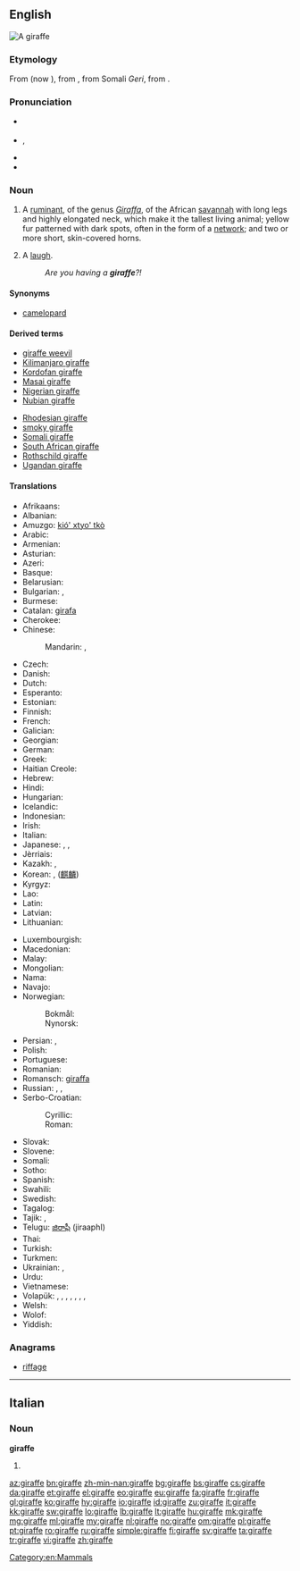 {{also|Giraffe}}
==English==
[[Image:Giraffe standing.jpg|thumb|A giraffe]]
{{wikipedia}}

===Etymology===
From {{etyl|fr}} {{term|giraffe|lang=fr}} (now {{term|girafe}}), from {{etyl|ar}} {{term|زرافة||sc=Arab|tr=zarāfah}}, from Somali ''Geri'', from {{etyl|syc}} {{term|ܙܵܪܝܼܦܵܐ|lang=syc|tr=zarāfa}}.

===Pronunciation===
* {{a|UK}} {{IPA|/dʒɪˈɹɑːf/}}
* {{a|GenAm}} {{IPA|/ʤəˈɻæf/}}, {{X-SAMPA|/dZ@"r\{f/}}
* {{audio|En-us-giraffe.ogg|Audio (US)}}
* {{rhymes|ɑːf}}

===Noun===
{{en-noun}}

# A [[ruminant]], of the genus ''[[Giraffa]]'', of the African [[savannah]] with long legs and highly elongated neck, which make it the tallest living animal; yellow fur patterned with dark spots, often in the form of a [[network]]; and two or more short, skin-covered horns.
# {{Cockney rhyming slang}} A [[laugh]].
#: ''Are you having a '''giraffe'''?!''

====Synonyms====
* [[camelopard]]

====Derived terms====
{{rel-top}}
* [[giraffe weevil]]
* [[Kilimanjaro giraffe]]
* [[Kordofan giraffe]]
* [[Masai giraffe]]
* [[Nigerian giraffe]]
* [[Nubian giraffe]]
{{rel-mid}}
* [[Rhodesian giraffe]]
* [[smoky giraffe]]
* [[Somali giraffe]]
* [[South African giraffe]]
* [[Rothschild giraffe]]
* [[Ugandan giraffe]]
{{rel-bottom}}

====Translations====
{{trans-top|Mammal}}
* Afrikaans: {{t|af|kameelperd|xs=Afrikaans}}
* Albanian: {{t|sq|gjirafë}}
* Amuzgo: [[kió' xtyo' tkò]]
* Arabic: {{t-|ar|زرافة|f|tr=zarāfa}}
* Armenian: {{t|hy|ընձուղտ|tr=ënjuġt}}
* Asturian: {{t|ast|xirafa|f}}
* Azeri: {{t+|az|zürafə|xs=Azeri}}
* Basque: {{t|eu|jirafa}}
* Belarusian: {{t|be|жырафа|f|tr=žyráfa|xs=Belarusian}}
* Bulgarian: {{t+|bg|жираф|m|tr=žiráf}}, {{t+|bg|жирафа|f|tr=žiráfa}}
* Burmese: {{t|my|သစ်ကုလားအုတ်|tr=thi´ ka̱la̱oú|sc=Mymr}}
* Catalan: [[girafa]] {{f}}
* Cherokee: {{t|chr|ᏗᎦᎵᏍᏚᎩᏍᎩ|tr=digalisdugisgi|sc=Cher}}
* Chinese:
*: Mandarin: {{t+|cmn|長頸鹿|sc=Hani}}, {{t+|cmn|长颈鹿|tr=chángjǐnglù|sc=Hani}}
* Czech: {{t+|cs|žirafa|f}}
* Danish: {{t+|da|giraf|c}}
* Dutch: {{t+|nl|giraf|f}}
* Esperanto: {{t|eo|ĝirafo}}
* Estonian: {{t-|et|kaelkirjak}}
* Finnish: {{t+|fi|kirahvi}}
* French: {{t+|fr|girafe|f}}
* Galician: {{t+|gl|xirafa|f|xs=Galician}}
* Georgian: {{t-|ka|ჟირაფი|tr=žirap’i|sc=Geor|xs=Georgian}}
* German: {{t+|de|Giraffe|f}}
* Greek: {{t+|el|καμηλοπάρδαλη|f|tr=kamilopárdali}}
* Haitian Creole: {{tø|ht|jiraf}}
* Hebrew: {{t|he|ג׳ירף|alt=גִ׳ירָף}}
* Hindi: {{t|hi|जिराफ़|m|tr=jirāf|sc=Deva}}
* Hungarian: {{t+|hu|zsiráf}}
* Icelandic: {{t+|is|gíraffi|f}}
* Indonesian: {{t+|id|jerapah|xs=Indonesian}}
* Irish: {{t|ga|sioráf}}
* Italian: {{t+|it|giraffa|f}}
* Japanese: {{t+|ja|麒麟|tr=きりん, kirin}}, {{t+|ja|キリン|tr=kirin}}, {{t-|ja|ジラフ|tr=jirafu}}
* Jèrriais: {{tø|roa-jer|girafe|f}}
* Kazakh: {{t|kk|жираф|tr=jïraf|sc=Cyrl}}, {{t|kk|керік|tr=kerik|sc=Cyrl}}
* Korean: {{t-|ko|지라프|tr=jirapeu|sc=Hang}}, {{t+|ko|기린|tr=girin|sc=Hang}} ([[麒麟]])
* Kyrgyz: {{t|ky|жираф|tr=ciraf|sc=Cyrl}}
* Lao: {{t|lo|ກວາງຄໍຍາວ|tr=kwāng khǭ nyāo|sc=Laoo}}
* Latin: {{t+|la|camelopardalis|f}}
* Latvian: {{t|lv|žirafe}}
* Lithuanian: {{t+|lt|žirafa|f|xs=Lithuanian}}
{{trans-mid}}
* Luxembourgish: {{t|lb|Giraff|f}}
* Macedonian: {{t-|mk|жирафа|f|tr=žiráfa}}
* Malay: {{t|ms|zirafah}}
* Mongolian: {{t|mn|анааш|tr=anaaš|sc=Cyrl}}
* Nama: {{tø|naq|ǃnaib}}
* Navajo: {{tø|nv|tsin yilátah ayání}}
* Norwegian:
*: Bokmål: {{t+|nb|sjiraff|m}}
*: Nynorsk: {{t+|nn|sjiraff|m}}
* Persian: {{t+|fa|زرافه|alt=زرّافه|tr=zarrâfe|xs=Persian}}, {{t|fa|شترگاوپلنگ|tr=šotorgâvpalang|xs=Persian}}
* Polish: {{t+|pl|żyrafa|f}}
* Portuguese: {{t+|pt|girafa|f}}
* Romanian: {{t+|ro|girafă|f}}
* Romansch: [[giraffa]] {{f}}
* Russian: {{t+|ru|жираф|m|tr=žiráf}}, {{t+|ru|жирафа|f|tr=žiráfa}} {{qualifier|obsolete}}, {{qualifier|obsolete}} {{t|ru|гираф|m|tr=giráf|sc=Cyrl}}
* Serbo-Croatian:
*: Cyrillic: {{t|sh|жирафа|sc=Cyrl}}
*: Roman: {{t|sh|žirafa|f}}
* Slovak: {{t-|sk|žirafa|f}}
* Slovene: {{t+|sl|žirafa|f}}
* Somali: {{t-|so|geri|xs=Somali}}
* Sotho: {{t-|st|thuhlo|xs=Sotho}}
* Spanish: {{t+|es|jirafa|f}}
* Swahili: {{t+|sw|twiga|xs=Swahili}}
* Swedish: {{t+|sv|giraff|c}}
* Tagalog: {{t|tl|dyirap}}
* Tajik: {{t-|tg|заррофа|tr=zarrofa|sc=Cyrl|xs=Tajik}}, {{t|tg|шутурпаланг|tr=šuturpalang|sc=Cyrl}}
* Telugu: [[జిరాఫీ]] (jiraaphI)
* Thai: {{t|th|ยีราฟ|tr=yee râaf|sc=Thai}}
* Turkish: {{t+|tr|zürafa}}
* Turkmen: {{t|tk|žiraf}}
* Ukrainian: {{t-|uk|жирафа|f|tr=žyráfa|xs=Ukrainian}}, {{t-|uk|жираф|m|tr=žyráf|xs=Ukrainian}}
* Urdu: {{t|ur|جراف|m|tr=jirāf|sc=ur-Arab}}
* Vietnamese: {{t+|vi|hươu cao cổ|xs=Vietnamese}}
* Volapük: {{qualifier|♂♀}} {{t+|vo|giraf}}, {{qualifier|♂}} {{t-|vo|higiraf}}, {{qualifier|♀}} {{t-|vo|jigiraf}}, {{qualifier|♂♀ offspring, young}} {{t-|vo|girafül}}, {{qualifier|♂ offspring}} {{t-|vo|higirafül}}, {{qualifier|♀ offspring}} {{t-|vo|jigirafül}}, {{qualifier|diminutive ♂♀}} {{t-|vo|girafil}}, {{qualifier|augmentative ♂♀}} {{t-|vo|legiraf}}
* Welsh: {{t|cy|jiráff|m|xs=Welsh}}
* Wolof: {{t|wo|njamala|alt=njamala mi}}
* Yiddish: {{t|yi|דזשעראַף|sc=Hebr|tr=dzheraf}}
{{trans-bottom}}

===Anagrams===
* [[riffage#English|riffage]]

[[Category:en:Mammals]]

----

==Italian==

===Noun===
'''giraffe''' {{f}}

# {{plural of|giraffa|lang=it}}

[[az:giraffe]]
[[bn:giraffe]]
[[zh-min-nan:giraffe]]
[[bg:giraffe]]
[[bs:giraffe]]
[[cs:giraffe]]
[[da:giraffe]]
[[et:giraffe]]
[[el:giraffe]]
[[eo:giraffe]]
[[eu:giraffe]]
[[fa:giraffe]]
[[fr:giraffe]]
[[gl:giraffe]]
[[ko:giraffe]]
[[hy:giraffe]]
[[io:giraffe]]
[[id:giraffe]]
[[zu:giraffe]]
[[it:giraffe]]
[[kk:giraffe]]
[[sw:giraffe]]
[[lo:giraffe]]
[[lb:giraffe]]
[[lt:giraffe]]
[[hu:giraffe]]
[[mk:giraffe]]
[[mg:giraffe]]
[[ml:giraffe]]
[[my:giraffe]]
[[nl:giraffe]]
[[no:giraffe]]
[[om:giraffe]]
[[pl:giraffe]]
[[pt:giraffe]]
[[ro:giraffe]]
[[ru:giraffe]]
[[simple:giraffe]]
[[fi:giraffe]]
[[sv:giraffe]]
[[ta:giraffe]]
[[tr:giraffe]]
[[vi:giraffe]]
[[zh:giraffe]]